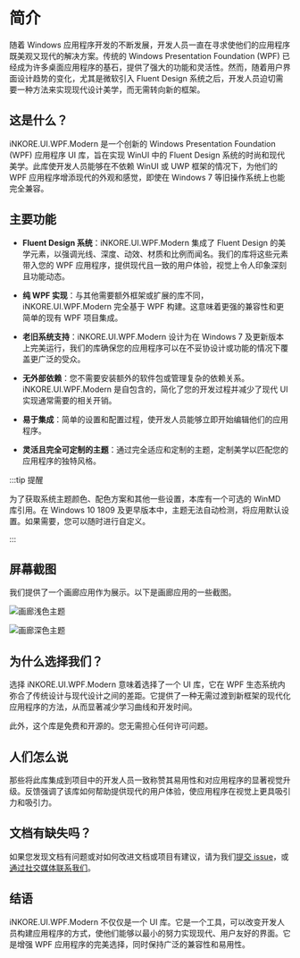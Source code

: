 # 简介

随着 Windows 应用程序开发的不断发展，开发人员一直在寻求使他们的应用程序既美观又现代的解决方案。传统的 Windows Presentation Foundation (WPF) 已经成为许多桌面应用程序的基石，提供了强大的功能和灵活性。然而，随着用户界面设计趋势的变化，尤其是微软引入 Fluent Design 系统之后，开发人员迫切需要一种方法来实现现代设计美学，而无需转向新的框架。

## 这是什么？

iNKORE.UI.WPF.Modern 是一个创新的 Windows Presentation Foundation (WPF) 应用程序 UI 库，旨在实现 WinUI 中的 Fluent Design 系统的时尚和现代美学。此库使开发人员能够在不依赖 WinUI 或 UWP 框架的情况下，为他们的 WPF 应用程序增添现代的外观和感觉，即使在 Windows 7 等旧操作系统上也能完全兼容。

## 主要功能

- **Fluent Design 系统**：iNKORE.UI.WPF.Modern 集成了 Fluent Design 的美学元素，以强调光线、深度、动效、材质和比例而闻名。我们的库将这些元素带入您的 WPF 应用程序，提供现代且一致的用户体验，视觉上令人印象深刻且功能动态。

- **纯 WPF 实现**：与其他需要额外框架或扩展的库不同，iNKORE.UI.WPF.Modern 完全基于 WPF 构建。这意味着更强的兼容性和更简单的现有 WPF 项目集成。

- **老旧系统支持**：iNKORE.UI.WPF.Modern 设计为在 Windows 7 及更新版本上完美运行，我们的库确保您的应用程序可以在不妥协设计或功能的情况下覆盖更广泛的受众。

- **无外部依赖**：您不需要安装额外的软件包或管理复杂的依赖关系。iNKORE.UI.WPF.Modern 是自包含的，简化了您的开发过程并减少了现代 UI 实现通常需要的相关开销。

- **易于集成**：简单的设置和配置过程，使开发人员能够立即开始编辑他们的应用程序。

- **灵活且完全可定制的主题**：通过完全适应和定制的主题，定制美学以匹配您的应用程序的独特风格。

:::tip 提醒

为了获取系统主题颜色、配色方案和其他一些设置，本库有一个可选的 WinMD 库引用。在 Windows 10 1809 及更早版本中，主题无法自动检测，将应用默认设置。如果需要，您可以随时进行自定义。

:::

## 屏幕截图

我们提供了一个画廊应用作为展示。以下是画廊应用的一些截图。

![画廊浅色主题](gallery-light.png)

![画廊深色主题](gallery-dark.png)

## 为什么选择我们？

选择 iNKORE.UI.WPF.Modern 意味着选择了一个 UI 库，它在 WPF 生态系统内弥合了传统设计与现代设计之间的差距。它提供了一种无需过渡到新框架的现代化应用程序的方法，从而显著减少学习曲线和开发时间。

此外，这个库是免费和开源的。您无需担心任何许可问题。

## 人们怎么说

那些将此库集成到项目中的开发人员一致称赞其易用性和对应用程序的显著视觉升级。反馈强调了该库如何帮助提供现代的用户体验，使应用程序在视觉上更具吸引力和吸引力。

## 文档有缺失吗？

如果您发现文档有问题或对如何改进文档或项目有建议，请为我们[提交 issue](https://github.com/iNKORE-NET/UI.WPF.Modern/issues/new/choose)，或[通过社交媒体联系我们](https://inkore.net/about#social)。

## 结语

iNKORE.UI.WPF.Modern 不仅仅是一个 UI 库。它是一个工具，可以改变开发人员构建应用程序的方式，使他们能够以最小的努力实现现代、用户友好的界面。它是增强 WPF 应用程序的完美选择，同时保持广泛的兼容性和易用性。
